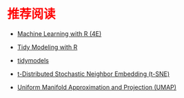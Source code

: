 # 推荐阅读 {.unnumbered style="color:red"}

-   [Machine Learning with R (4E)](https://github.com/PacktPublishing/Machine-Learning-with-R-Fourth-Edition)

-   [Tidy Modeling with R](https://www.tmwr.org/)

-   [tidymodels](https://www.tidymodels.org/)

-   [t-Distributed Stochastic Neighbor Embedding (t-SNE)](https://lvdmaaten.github.io/tsne/)

-   [Uniform Manifold Approximation and Projection (UMAP)](https://umap-learn.readthedocs.io/en/latest/){.uri}

